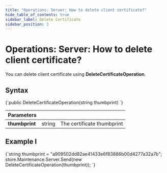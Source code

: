 ```yaml
---
title: "Operations: Server: How to delete client certificate?"
hide_table_of_contents: true
sidebar_label: Delete Certificate
sidebar_position: 3
---
```





# Operations: Server: How to delete client certificate?
<LanguageSwitcher supportedLanguages={supportedLanguages} />
<LanguageContent language="csharp">


You can delete client certificate using **DeleteCertificateOperation**. 

## Syntax

<TabItem value="delete_cert_1" label="delete_cert_1">
<CodeBlock language="csharp">
{`public DeleteCertificateOperation(string thumbprint)
`}
</CodeBlock>
</TabItem>

| Parameters | | |
| ------------- | ------------- | ----- |
| **thumbprint** | string | The certificate thumbprint |

## Example I

<TabItem value="delete_cert_2" label="delete_cert_2">
<CodeBlock language="csharp">
{`string thumbprint = "a909502dd82ae41433e6f83886b00d4277a32a7b";
store.Maintenance.Server.Send(new DeleteCertificateOperation(thumbprint));
`}
</CodeBlock>
</TabItem>


</LanguageContent>

<!---
- [How to create client certificate?](../../../../client-api/operations/server-wide/certificates/create-client-certificate)

-->